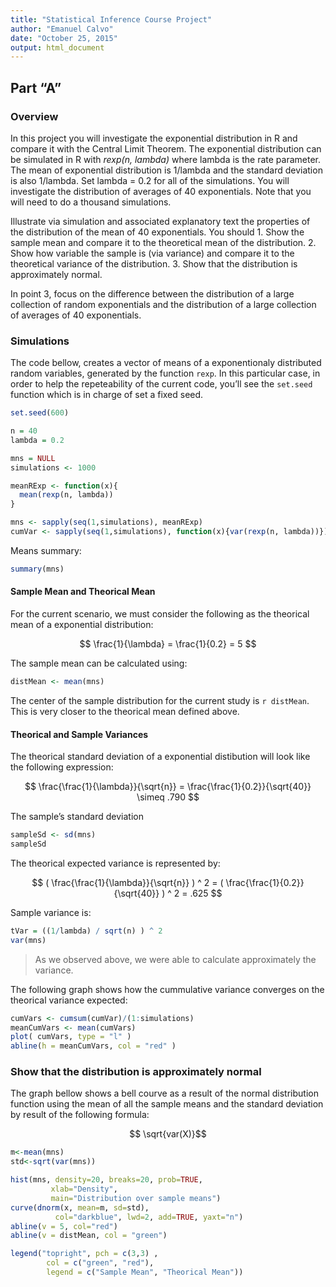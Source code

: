 ```yaml
---
title: "Statistical Inference Course Project"
author: "Emanuel Calvo"
date: "October 25, 2015"
output: html_document
---
```



## Part "A"

### Overview


In this project you will investigate the exponential distribution in R and compare it with the Central Limit Theorem. The exponential distribution can be simulated in R with *rexp(n, lambda)* where lambda is the rate parameter. The mean of exponential distribution is 1/lambda and the standard deviation is also 1/lambda. Set lambda = 0.2 for all of the simulations. You will investigate the distribution of averages of 40 exponentials. Note that you will need to do a thousand simulations.

Illustrate via simulation and associated explanatory text the properties of the distribution of the mean of 40 exponentials.  You should
1. Show the sample mean and compare it to the theoretical mean of the distribution.
2. Show how variable the sample is (via variance) and compare it to the theoretical variance of the distribution.
3. Show that the distribution is approximately normal.

In point 3, focus on the difference between the distribution of a large collection of random exponentials and the distribution of a large collection of averages of 40 exponentials.


### Simulations

The code bellow, creates a vector of means of a exponentionaly distributed random variables, generated by the function `rexp`. In this particular case, in order to help the repeteability of the current code, you'll see the `set.seed` function which is in charge of set a fixed seed.

```r
set.seed(600)

n = 40
lambda = 0.2

mns = NULL
simulations <- 1000

meanRExp <- function(x){
  mean(rexp(n, lambda))
}

mns <- sapply(seq(1,simulations), meanRExp)
cumVar <- sapply(seq(1,simulations), function(x){var(rexp(n, lambda))})

```



Means summary:


```r
summary(mns)
```


#### Sample Mean and Theorical Mean

For the current scenario, we must consider the following as the theorical mean of a exponential distribution:

$$ \frac{1}{\lambda} = \frac{1}{0.2} = 5 $$


The sample mean can be calculated using:

```r
distMean <- mean(mns)
```

The center of the sample distribution for the current study is  `r distMean`. This is very closer to the theorical mean defined above.


#### Theorical and Sample Variances

The theorical standard deviation of a exponential distibution will look like the following expression:

$$ \frac{\frac{1}{\lambda}}{\sqrt{n}} = \frac{\frac{1}{0.2}}{\sqrt{40}} \simeq .790 $$

The sample's standard deviation

```r
sampleSd <- sd(mns)
sampleSd
```

The theorical expected variance is represented by:

$$ ( \frac{\frac{1}{\lambda}}{\sqrt{n}} ) ^ 2 = ( \frac{\frac{1}{0.2}}{\sqrt{40}} ) ^ 2  = .625 $$

Sample variance is:

```r
tVar = ((1/lambda) / sqrt(n) ) ^ 2
var(mns)
```

> As we observed above, we were able to calculate approximately the variance.

The following graph shows how the cummulative variance converges on the theorical variance expected:

```r
cumVars <- cumsum(cumVar)/(1:simulations)
meanCumVars <- mean(cumVars)
plot( cumVars, type = "l" )
abline(h = meanCumVars, col = "red" )
```

### Show that the distribution is approximately normal

The graph bellow shows a bell courve as a result of the normal distribution function using the mean of all the sample means and the standard deviation by result of the following formula:

$$ \sqrt{var(X)}$$

```r

m<-mean(mns)
std<-sqrt(var(mns))

hist(mns, density=20, breaks=20, prob=TRUE,
         xlab="Density",  
         main="Distribution over sample means")
curve(dnorm(x, mean=m, sd=std),
          col="darkblue", lwd=2, add=TRUE, yaxt="n")
abline(v = 5, col="red")
abline(v = distMean, col = "green")    

legend("topright", pch = c(3,3) ,
        col = c("green", "red"),
        legend = c("Sample Mean", "Theorical Mean"))

```
